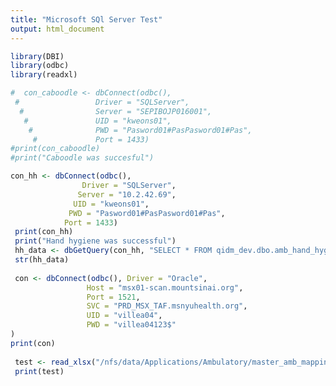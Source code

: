 ---
title: "Microsoft SQl Server Test"
output: html_document
---

```{r setup}
library(DBI)
library(odbc)
library(readxl)

#  con_caboodle <- dbConnect(odbc(),
 #                 Driver = "SQLServer",
  #                Server = "SEPIBOJP016001",
   #               UID = "kweons01",
    #              PWD = "Pasword01#PasPasword01#Pas",
     #             Port = 1433)              
#print(con_caboodle)
#print("Caboodle was succesful")
```
```{r}
con_hh <- dbConnect(odbc(),
                Driver = "SQLServer",
               Server = "10.2.42.69",
              UID = "kweons01",
             PWD = "Pasword01#PasPasword01#Pas",
            Port = 1433)     
 print(con_hh)
 print("Hand hygiene was successful")
 hh_data <- dbGetQuery(con_hh, "SELECT * FROM qidm_dev.dbo.amb_hand_hygiene_comp")
 str(hh_data)
 
 con <- dbConnect(odbc(), Driver = "Oracle",
                 Host = "msx01-scan.mountsinai.org",
                 Port = 1521,
                 SVC = "PRD_MSX_TAF.msnyuhealth.org",
                 UID = "villea04",
                 PWD = "villea04123$"
)
print(con)
 
 test <- read_xlsx("/nfs/data/Applications/Ambulatory/master_amb_mapping.xlsx")
 print(test)
```
